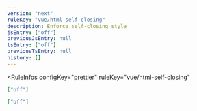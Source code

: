 ```yaml
---
version: "next"
ruleKey: "vue/html-self-closing"
description: Enforce self-closing style
jsEntry: ["off"]
previousJsEntry: null
tsEntry: ["off"]
previousTsEntry: null
history: []
---
```


<RuleInfos 
  configKey="prettier" 
  ruleKey="vue/html-self-closing" 
>

```json
["off"]
```

```json
["off"]
```

</RuleInfos>
